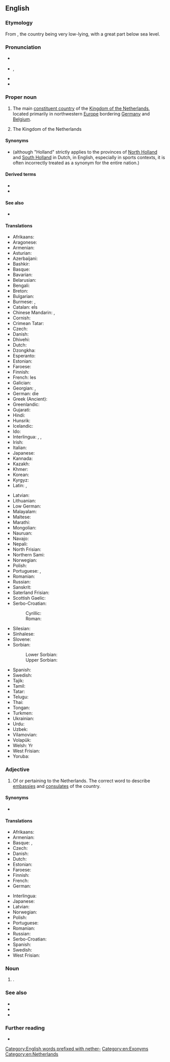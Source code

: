 {{also|netherlands}}
==English==
{{wikipedia}}

===Etymology===
From {{compound|en|nether|land|t1=lower|alt2=lands}}, the country being very low-lying, with a great part below sea level.

===Pronunciation===
* {{a|RP}} {{IPA|en|/ˈnɛðələndz/}}
* {{a|GA}} {{enPR|nĕ''th''ʹər-ləndz}}, {{IPA|en|/ˈnɛðɚləndz/}}
* {{audio|en|en-us-Netherlands.ogg|Audio (US)}}
* {{hyph|en|Neth|er|lands}}

===Proper noun===
{{en-proper noun|head=[[The Netherlands|the Netherlands]]}}

# {{senseid|en|Q55}}The main [[constituent country]] of the [[Kingdom of the Netherlands]], located primarily in northwestern [[Europe]] bordering [[Germany]] and [[Belgium]].
# {{senseid|en|Q29999}}The Kingdom of the Netherlands

====Synonyms====
* {{l|en|Holland}} (although "Holland" strictly applies to the provinces of [[w:North Holland|North Holland]] and [[w:South Holland|South Holland]] in Dutch, in English, especially in sports contexts, it is often incorrectly treated as a synonym for the entire nation.)

====Derived terms====
* {{l|en|Netherlander}}
* {{l|en|Netherlandish}}

====See also====
* {{l|en|Holland}}

====Translations====
{{trans-top-also|id=Q55|country in northwestern Europe|Holland}}
* Afrikaans: {{t+|af|Nederland}}
* Aragonese: {{t|an|Países Baxos|m-p}}
* Armenian: {{t|hy|Նիդերլանդներ|p}}
* Asturian: {{t+|ast|Países Baxos|m-p}}
* Azerbaijani: {{t+|az|Niderland}}
* Bashkir: {{t|ba|Нидерландтар}}
* Basque: {{t+|eu|Herbehereak}}
* Bavarian: {{t|bar|Niedalånde}}
* Belarusian: {{t|be|Нідэрла́нды|m-p}}
* Bengali: {{t|bn|নেদারল্যান্ডস}}
* Breton: {{t|br|Izelvroioù}}
* Bulgarian: {{t|bg|Нидерла́ндия|f}}
* Burmese: {{t|my|[[နယ်သာလန်]][[နိုင်ငံ]]}}, {{t|my|နယ်သာလန်}}
* Catalan: els {{t+|ca|Països Baixos|m-p}}
* Chinese Mandarin: {{t+|cmn|尼德蘭}}, {{t+|cmn|尼德兰|tr=Nídélán}}
* Cornish: {{t|kw|Iseldiryow}}
* Crimean Tatar: {{t|crh|Felemenk}}
* Czech: {{t+|cs|Nizozemsko|n}}
* Danish: {{t+|da|Nederlandene|n-p}}
* Dhivehi: {{t|dv|ނެދަލޭންޑު}}
* Dutch: {{t+|nl|Nederland|n}}
* Dzongkha: {{t|dz|ནེ་དར་ལེནཌསི་}}
* Esperanto: {{t+|eo|Nederlando}}
* Estonian: {{t+|et|Madalmaad|p}}
* Faroese: {{t|fo|Niðurlond|n-p}}
* Finnish: {{t+|fi|Alankomaat|p}}
* French: les {{t+|fr|Pays-Bas|m-p}}
* Galician: {{t+|gl|Países Baixos|m-p}}
* Georgian: {{t|ka|ნიდერლანდი}}, {{t|ka|ნიდერლანდები}}
* German: die {{t+|de|Niederlande|n-p}}
* Greek (Ancient): {{t|grc|Βαταυΐα|f}}
* Greenlandic: {{t|kl|Pukkitsormiut}}
* Gujarati: {{t|gu|નેધરલેંડ}}
* Hindi: {{t+|hi|नीदरलैण्ड}}
* Hunsrik: {{t|hrx|Nitterlande|p}}
* Icelandic: {{t|is|Niðurlönd|n-p}}
* Ido: {{t+|io|Nederlando}}
* Interlingua: {{t|ia|Pais Basse}}, {{t|ia|Nederland}}, {{t|ia|Nederlandia}}
* Irish: {{t|ga|Ísiltír|f|alt=An Ísiltír}}
* Italian: {{t+|it|Paesi Bassi|m-p}}
* Japanese: {{t+|ja|ネーデルランド|tr=Nēderurando}}
* Kannada: {{t+|kn|ನೆದರ್‍ಲ್ಯಾಂಡ್ಸ್}}
* Kazakh: {{t|kk|Нидерланд}}
* Khmer: {{t|km|ណេដឺរឡន់ថ៍}}
* Korean: {{t|ko|^네덜란드}}
* Kyrgyz: {{t|ky|Нидерланддар}}
* Latin: {{t|la|Nederlandia|f}}, {{t|la|Batavia|f}}
{{trans-mid}}
* Latvian: {{t|lv|Nīderlande|f}}
* Lithuanian: {{t+|lt|Nyderlandai|p}}
* Low German: {{t|nds|de [[Nederlanne]]}}
* Malayalam: {{t|ml|നെതർലന്റ്സ്}}
* Maltese: {{t|mt|Pajjiżi Baxxi|alt=il-Pajjiżi Baxxi}}
* Marathi: {{t|mr|नेदरलँड्स}}
* Mongolian: {{t|mn|Нидерланд}}
* Nauruan: {{t|na|Eben Eyong}}
* Navajo: {{t|nv|Tsin Bikeeʼ Dineʼé Bikéyah|sc=Latn}}
* Nepali: {{t|ne|नेदरल्याण्ड्स}}
* North Frisian: {{t|frr|Nederlönje}}
* Northern Sami: {{t|se|Vuolleeatnamat}}
* Norwegian: {{t+|no|Nederland}}
* Polish: {{t+|pl|Niderlandy|p}} 
* Portuguese: {{t+|pt|Países Baixos|m-p}}, {{t|pt|Neerlândia|f}}
* Romanian: {{t+|ro|Țările de Jos|f-p}}
* Russian: {{t+|ru|Нидерла́нды|m-p}}
* Sanskrit: {{t|sa|नेदरलैंड्स}}
* Saterland Frisian: {{t|stq|Niederlounde}}
* Scottish Gaelic: {{t|gd|Talamh Ìseal|m|alt=An Talamh Ìseal}}
* Serbo-Croatian:
*: Cyrillic: {{t|sh|Ни̏зозе̄мска̄|f}}
*: Roman: {{t+|sh|Nȉzozēmskā|f}}
* Silesian: {{t|szl|Ńiderlandy|p}}
* Sinhalese: {{t|si|නෙදර්ලන්තය}}
* Slovene: {{t+|sl|Nizozémska|f}}
* Sorbian:
*: Lower Sorbian: {{t|dsb|Nižozemska|f}}
*: Upper Sorbian: {{t|hsb|Nižozemska|f}}
* Spanish: {{t+|es|Países Bajos|m-p}}
* Swedish: {{t+|sv|Nederländerna|n-p}}
* Tajik: {{t|tg|Нидерланд}}
* Tamil: {{t+|ta|நெதர்லாந்து}}
* Tatar: {{t|tt|Нидерландлар}}
* Telugu: {{t|te|నెదర్లాండ్}}
* Thai: {{t+|th|เนเธอร์แลนด์}}
* Tongan: {{t|to|Netaleni}}
* Turkmen: {{t|tk|Niderlandlar|p}}
* Ukrainian: {{t+|uk|Нідерла́нди|m-p}}
* Urdu: {{t|ur|نیدرلینڈ|tr=nīdarlaiṇḍ}}
* Uzbek: {{t+|uz|Niderlandlar}}
* Vilamovian: {{t|wym|Nejderłaond|n}}
* Volapük: {{t+|vo|Nedän}}
* Welsh: Yr {{t+|cy|Iseldiroedd}}
* West Frisian: {{t+|fy|Nederlân}}
* Yoruba: {{t|yo|Nedalandi}}
{{trans-bottom}}

===Adjective===
{{en-adj|-}}

# Of or pertaining to the Netherlands. The correct word to describe [[embassy|embassies]] and [[consulate]]s of the country.

====Synonyms====
* {{l|en|Dutch}}

====Translations====
{{trans-top|pertaining to the Netherlands}}
* Afrikaans: {{t+|af|Nederlands}}
* Armenian: {{t|hy|նիդերլանդական}}
* Basque: {{t|eu|herbeheretar}}, {{t|eu|nederlandar}}
* Czech: {{t+|cs|nizozemský}}
* Danish: {{t+|da|nederlandsk}}
* Dutch: {{t+|nl|Nederlands}}
* Estonian: {{t|et|madalmaade|p}}
* Faroese: {{t|fo|niðurlendskur}}
* Finnish: {{t+|fi|alankomaalainen}}
* French: {{t+|fr|néerlandais}}
* German: {{t|de|niederlandisch}}
{{trans-mid}}
* Interlingua: {{t+|ia|nederlandese}}
* Japanese: {{t+|ja|ネーデルランド|tr=Nēderurando}}
* Latvian: {{t|lv|Nīderlandes}}
* Norwegian: {{t+|no|nederlandsk}}
* Polish: {{t+|pl|niderlandzki}}
* Portuguese: {{t+|pt|neerlandês}}
* Romanian: {{t+|ro|neerlandez}} 
* Russian: {{t+|ru|нидерла́ндский}} 
* Serbo-Croatian: {{t+|sh|nȉzozēmskī}}
* Spanish: {{t+|es|neerlandés}}
* Swedish: {{t+|sv|nederländsk}}
* West Frisian: {{t+|fy|Nederlânsk}}
{{trans-bottom}}

===Noun===
{{en-plural noun}}

# {{lb|en|slang}} {{alternative case form of|en|netherlands}}.

===See also===
* {{l|en|Appendix:Place names in the Netherlands}}
* {{list:countries of Europe/en}}{{topics|en|Countries in Europe}}
* {{l|en|Appendix:Countries of the world}}

===Further reading===
* {{pedialite}}

[[Category:English words prefixed with nether-]]
[[Category:en:Exonyms]]
[[Category:en:Netherlands]]